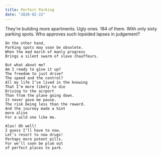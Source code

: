 ```yaml
---
title: Perfect Parking
date: "2020-02-22"
---
```


<Box>
    They’re building more apartments.   
    Ugly ones.   
    184 of them.   
    With only sixty parking spots.    
    Who approves such lopsided lapses in judgement?  
      
    On the other hand,  
    Parking spots may soon be obsolete.   
    When the mad march of manly progress  
    Brings a silent swarm of slave chauffeurs.   
      
    But what about me?  
    Am I ready to give it up?    
    The freedom to just drive?  
    The speed and the control?  
    All my life I’ve lived in the knowing  
    That I’m more likely to die   
    Driving to the airport   
    Than from the plane going down.    
    It never gave me pause.   
    The risk being less than the reward.  
    And the journey made a hint   
    more alive   
    For a wild one like me.   
      
    Alas! Oh well!  
    I guess I’ll have to now.   
    Let’s resort to new drugs!  
    Perhaps more potent pills.   
    For we’ll soon be plum out  
    of perfect places to park.   
</Box>